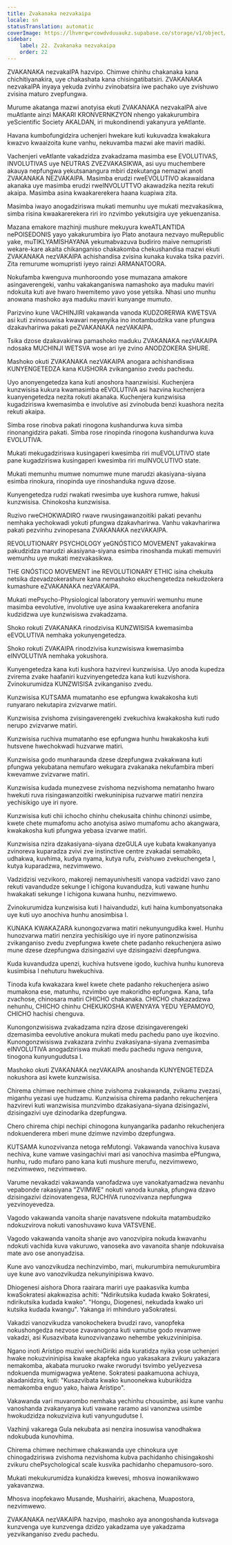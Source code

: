 ```yaml
---
title: Zvakanaka nezvakaipa
locale: sn
statusTranslation: automatic
coverImage: https://lhvmrqwrcowdvduuaukz.supabase.co/storage/v1/object/public/strapi-uploads/small_cover-educacion-fundamental.webp-2d51a7828a2b1309555be27f7e2a61a0.webp
sidebar:
    label: 22. Zvakanaka nezvakaipa
    order: 22
---
```

ZVAKANAKA nezvakaIPA hazvipo. Chimwe chinhu chakanaka kana chichitiyanakira, uye chakashata kana chisingatibatsiri. ZVAKANAKA nezvakaIPA inyaya yekuda zvinhu zvinobatsira iwe pachako uye zvishuwo zvisina maturo zvepfungwa.

Murume akatanga mazwi anotyisa ekuti ZVAKANAKA nezvakaIPA aive muAtlante ainzi MAKARI KRONVERNKZYON nhengo yakakurumbira yeScientific Society AKALDAN, iri mukondinendi yakanyura yeAtlante.

Havana kumbofungidzira uchenjeri hwekare kuti kukuvadza kwakakura kwazvo kwaaizoita kune vanhu, nekuvamba mazwi ake maviri madiki.

Vachenjeri veAtlante vakadzidza zvakadzama masimba ese EVOLUTIVAS, INVOLUTIVAS uye NEUTRAS ZVEZVAKASIKWA, asi uyu muchembere akauya nepfungwa yekutsanangura mbiri dzekutanga nemazwi anoti ZVAKANAKA NEZVAKAIPA. Masimba erudzi rweEVOLUTIVO akawaidana akanaka uye masimba erudzi rweINVOLUTTVO akawadzika nezita rekuti akaipa. Masimba asina kwaakarerekera haana kuapiwa zita.

Masimba iwayo anogadziriswa mukati memunhu uye mukati mezvakasikwa, simba risina kwaakarerekera riri iro nzvimbo yekutsigira uye yekuenzanisa.

Mazana emakore mazhinji mushure mekuyura kweATLANTIDA nePOISEDONIS yayo yakakurumbira iyo Plato anotaura nezvayo muRepublic yake, muTIKLYAMISHAYANA yekumabvazuva budiriro maive nemupristi wekare-kare akaita chikanganiso chakakomba chekushandisa mazwi ekuti ZVAKANAKA nezVAKAIPA achishandisa zvisina kunaka kuvaka tsika pazviri. Zita remurume womupristi iyeyo rainzi ARMANATOORA.

Nokufamba kwenguva munhoroondo yose mumazana amakore asingaverengeki, vanhu vakakanganiswa namashoko aya maduku maviri ndokuita kuti ave hwaro hwemitemo yavo yose yetsika. Nhasi uno munhu anowana mashoko aya maduku maviri kunyange mumuto.

Parizvino kune VACHINJIRI vakawanda vanoda KUDZORERWA KWETSVA asi kuti zvinosuwisa kwavari neyenyika ino inotambudzika vane pfungwa dzakavharirwa pakati peZVAKANAKA nezVAKAIPA.

Tsika dzose dzakavakirwa pamashoko maduku ZVAKANAKA nezVAKAIPA ndosaka MUCHINJI WETSVA wose ari iye zvino ANODZOKERA SHURE.

Mashoko okuti ZVAKANAKA nezVAKAIPA anogara achishandiswa KUNYENGETEDZA kana KUSHORA zvikanganiso zvedu pachedu.

Uyo anonyengetedza kana kuti anoshora haanzwisisi. Kuchenjera kunzwisisa kukura kwamasimba eEVOLUTIVA asi hazvina kuchenjera kuanyengetedza nezita rokuti akanaka. Kuchenjera kunzwisisa kugadziriswa kwemasimba e involutive asi zvinobuda benzi kuashora nezita rekuti akaipa.

Simba rose rinobva pakati rinogona kushandurwa kuva simba rinonangidzira pakati. Simba rose rinopinda rinogona kushandurwa kuva EVOLUTIVA.

Mukati mekugadziriswa kusingaperi kwesimba riri muEVOLUTIVO state pane kugadziriswa kusingaperi kwesimba riri muINVOLUTIVO state.

Mukati memunhu mumwe nomumwe mune marudzi akasiyana-siyana esimba rinokura, rinopinda uye rinoshanduka nguva dzose.

Kunyengetedza rudzi rwakati rwesimba uye kushora rumwe, hakusi kunzwisisa. Chinokosha kunzwisisa.

Ruzivo rweCHOKWADIRO rwave rwusingawanzoitiki pakati pevanhu nemhaka yechokwadi yokuti pfungwa dzakavharirwa. Vanhu vakavharirwa pakati pezvinhu zvinopesana ZVAKANAKA nezVAKAIPA.

REVOLUTIONARY PSYCHOLOGY yeGNÓSTICO MOVEMENT yakavakirwa pakudzidza marudzi akasiyana-siyana esimba rinoshanda mukati memuviri wemunhu uye mukati mezvakasikwa.

THE GNÓSTICO MOVEMENT ine REVOLUTIONARY ETHIC isina chekuita netsika dzevadzokerashure kana nemashoko ekuchengetedza nekudzokera kumashure eZVAKANAKA nezVAKAIPA.

Mukati mePsycho-Physiological laboratory yemuviri wemunhu mune masimba eevolutive, involutive uye asina kwaakarerekera anofanira kudzidzwa uye kunzwisiswa zvakadzama.

Shoko rokuti ZVAKANAKA rinodzivisa KUNZWISISA kwemasimba eEVOLUTIVA nemhaka yokunyengetedza.

Shoko rokuti ZVAKAIPA rinodzivisa kunzwisiswa kwemasimba eINVOLUTIVA nemhaka yokushora.

Kunyengetedza kana kuti kushora hazvirevi kunzwisisa. Uyo anoda kupedza zvirema zvake haafaniri kuzvinyengetedza kana kuti kuzvishora. Zvinokurumidza KUNZWISISA zvikanganiso zvedu.

Kunzwisisa KUTSAMA mumatanho ese epfungwa kwakakosha kuti runyararo nekutapira zvizvarwe matiri.

Kunzwisisa zvishoma zvisingaverengeki zvekuchiva kwakakosha kuti rudo nerupo zvizvarwe matiri.

Kunzwisisa ruchiva mumatanho ese epfungwa hunhu hwakakosha kuti hutsvene hwechokwadi huzvarwe matiri.

Kunzwisisa godo munharaunda dzese dzepfungwa zvakakwana kuti pfungwa yekubatana nemufaro wekugara zvakanaka nekufambira mberi kwevamwe zvizvarwe matiri.

Kunzwisisa kudada munezvese zvishoma nezvishoma nematanho hwaro hwekuti ruva risingawanzoitiki rwekuninipisa ruzvarwe matiri nenzira yechisikigo uye iri nyore.

Kunzwisisa kuti chii ichocho chinhu chekusaita chinhu chinonzi usimbe, kwete chete mumafomu acho anotyisa asiwo mumafomu acho akangwara, kwakakosha kuti pfungwa yebasa izvarwe matiri.

Kunzwisisa nzira dzakasiyana-siyana dzeGULA uye kubata kwakanyanya zvinoreva kuparadza zvivi zve instinctive centre zvakadai semabiko, udhakwa, kuvhima, kudya nyama, kutya rufu, zvishuwo zvekuchengeta I, kutya kuparadzwa, nezvimwewo.

Vadzidzisi vezvikoro, makoreji nemayunivhesiti vanopa vadzidzi vavo zano rekuti vavandudze sekunge I ichigona kuvandudza, kuti vawane hunhu hwakakati sekunge I ichigona kuwana hunhu, nezvimwewo.

Zvinokurumidza kunzwisisa kuti I haivandudzi, kuti haina kumbonyatsonaka uye kuti uyo anochiva hunhu anosimbisa I.

KUNAKA KWAKAZARA kunongozvarwa matiri nekunyungudika kweI. Hunhu hunozvarwa matiri nenzira yechisikigo uye iri nyore patinonzwisisa zvikanganiso zvedu zvepfungwa kwete chete padanho rekuchenjera asiwo mune dzese dzepfungwa dzisingazivi uye dzisingazivi dzepfungwa.

Kuda kuvandudza upenzi, kuchiva hutsvene igodo, kuchiva hunhu kunoreva kusimbisa I nehuturu hwekuchiva.

Tinoda kufa kwakazara kweI kwete chete padanho rekuchenjera asiwo mumakona ese, matunhu, nzvimbo uye makoridho epfungwa. Kana, tafa zvachose, chinosara matiri CHICHO chakanaka. CHICHO chakazadzwa nehunhu, CHICHO chinhu CHEKUKOSHA KWENYAYA YEDU YEPAMOYO, CHICHO hachisi chenguva.

Kunongonzwisiswa zvakadzama nzira dzose dzisingaverengeki dzemasimba eevolutive anokura mukati medu pachedu pano uye ikozvino. Kunongonzwisiswa zvakazara zvinhu zvakasiyana-siyana zvemasimba eINVOLUTIVA anogadziriswa mukati medu pachedu nguva nenguva, tinogona kunyungudutsa I.

Mashoko okuti ZVAKANAKA nezVAKAIPA anoshanda KUNYENGETEDZA nokushora asi kwete kunzwisisa.

Chirema chimwe nechimwe chine zvishoma zvakawanda, zvikamu zvezasi, miganhu yezasi uye hudzamu. Kunzwisisa chirema padanho rekuchenjera hazvirevi kuti wanzwisisa munzvimbo dzakasiyana-siyana dzisingazivi, dzisingazivi uye dzinodarika dzepfungwa.

Chero chirema chipi nechipi chinogona kunyangarika padanho rekuchenjera ndokuenderera mberi mune dzimwe nzvimbo dzepfungwa.

KUTSAMA kunozvivanza netoga reMutongi. Vakawanda vanochiva kusava nechiva, kune vamwe vasingachivi mari asi vanochiva masimba ePfungwa, hunhu, rudo mufaro pano kana kuti mushure merufu, nezvimwewo, nezvimwewo, nezvimwewo.

Varume nevakadzi vakawanda vanofadzwa uye vanokatyamadzwa nevanhu vepabonde rakasiyana "ZVIMWE" nokuti vanoda kunaka, pfungwa dzavo dzisingazivi dzinovatengesa, RUCHIVA runozvivanza nepfungwa yezvinoyevedza.

Vagodo vakawanda vanoita shanje navatsvene ndokuita matambudziko ndokuzvirova nokuti vanoshuvawo kuva VATSVENE.

Vagodo vakawanda vanoita shanje avo vanozvipira nokuda kwavanhu ndokuti vachida kuva vakuruwo, vanoseka avo vavanoita shanje ndokuvaisa mate avo ose anonyadzisa.

Kune avo vanozvikudza nechinzvimbo, mari, mukurumbira nemukurumbira uye kune avo vanozvikudza nekunyinipiswa kwavo.

Dhiogenesi aishora Dhora raairara mariri uye paakasvika kumba kwaSokratesi akakwazisa achiti: "Ndirikutsika kudada kwako Sokratesi, ndirikutsika kudada kwako". "Hongu, Diogenesi, nekudada kwako uri kutsika kudada kwangu". Yakanga iri mhinduro yaSokratesi.

Vakadzi vanozvikudza vanokochekera bvudzi ravo, vanopfeka nokushongedza nezvose zvavanogona kuti vamutse godo revamwe vakadzi, asi Kusazvibata kunozvivanzawo nehembe yekuzvininipisa.

Ngano inoti Arístipo muzivi wechiGiriki aida kuratidza nyika yose uchenjeri hwake nokuzvininipisa kwake akapfeka nguo yakasakara zvikuru yakazara nemakomba, akabata muruoko rwake rworudyi tsvimbo yeUyezvesa ndokuenda mumigwagwa yeAtene. Sokratesi paakamuona achiuya, akadanidzira, kuti: "Kusazvibata kwako kunoonekwa kuburikidza nemakomba enguo yako, haiwa Arístipo".

Vakawanda vari muvarombo nemhaka yechinhu chousimbe, asi kune vanhu vanoshanda zvakanyanya kuti vawane raramo asi vanonzwa usimbe hwokudzidza nokuzviziva kuti vanyungudutse I.

Vazhinji vakarega Gula nekubata asi nenzira inosuwisa vanodhakwa ndokubuda kunovhima.

Chirema chimwe nechimwe chakawanda uye chinokura uye chinogadziriswa zvishoma nezvishoma kubva pachidanho chisingakoshi zvikuru chePsychological scale kusvika pachidanho chepamusoro-soro.

Mukati mekukurumidza kunakidza kwevesi, mhosva inowanikwawo yakavanzwa.

Mhosva inopfekawo Musande, Mushairiri, akachena, Muapostora, nezvimwewo.

ZVAKANAKA nezVAKAIPA hazvipo, mashoko aya anongoshanda kutsvaga kunzvenga uye kunzvenga dzidzo yakadzama uye yakadzama yezvikanganiso zvedu pachedu.

